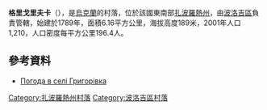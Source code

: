 {{coord|47|19|28|N|36|17|10|E|scale:100000|display=title}}

'''格里戈里夫卡'''（{{lang-uk|Григорівка}}），是[[烏克蘭|烏克蘭]]的村落，位於該國東南部[[扎波羅熱州|扎波羅熱州]]，由[[波洛吉區|波洛吉區]]負責管轄，始建於1789年，面積6.16平方公里，海拔高度189米，2001年人口1,210，人口密度每平方公里196.4人。

==參考資料==
* [http://weather.in.ua/ua/zaporozhskaja/5916 Погода в селі Григорівка] {{Wayback|url=http://weather.in.ua/ua/zaporozhskaja/5916 |date=20111220170236 }}

{{DEFAULTSORT:Григорівка}}
[[Category:扎波羅熱州村落|Category:扎波羅熱州村落]]
[[Category:波洛吉區村落|Category:波洛吉區村落]]


{{Zaporizhia-geo-stub}}